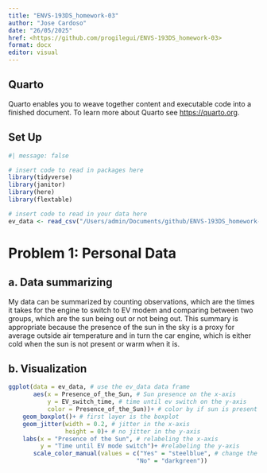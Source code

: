 ```yaml
---
title: "ENVS-193DS_homework-03"
author: "Jose Cardoso"
date: "26/05/2025"
href: <https://github.com/progilegui/ENVS-193DS_homework-03>
format: docx
editor: visual
---
```


## Quarto

Quarto enables you to weave together content and executable code into a finished document. To learn more about Quarto see <https://quarto.org>.

## Set Up

```r
#| message: false

# insert code to read in packages here
library(tidyverse)
library(janitor)
library(here)
library(flextable)

# insert code to read in your data here
ev_data <- read_csv("/Users/admin/Documents/github/ENVS-193DS_homework-03/data/EV_Mode_2.csv")
```

# Problem 1: Personal Data

## a. Data summarizing

My data can be summarized by counting observations, which are the times it takes for the engine to switch to EV modem and comparing between two groups, which are the sun being out or not being out. This summary is appropriate because the presence of the sun in the sky is a proxy for average outside air temperature and in turn the car engine, which is either cold when the sun is not present or warm when it is.

## b. Visualization

```r
ggplot(data = ev_data, # use the ev_data data frame
       aes(x = Presence_of_the_Sun, # Sun presence on the x-axis
           y = EV_switch_time, # time until ev switch on the y-axis
           color = Presence_of_the_Sun))+ # color by if sun is present
    geom_boxplot()+ # first layer is the boxplot
    geom_jitter(width = 0.2, # jitter in the x-axis
                height = 0)+ # no jitter in the y-axis
    labs(x = "Presence of the Sun", # relabeling the x-axis
         y = "Time until EV mode switch")+ #relabeling the y-axis
       scale_color_manual(values = c("Yes" = "steelblue", # change the default color
                                    "No" = "darkgreen")) 
```